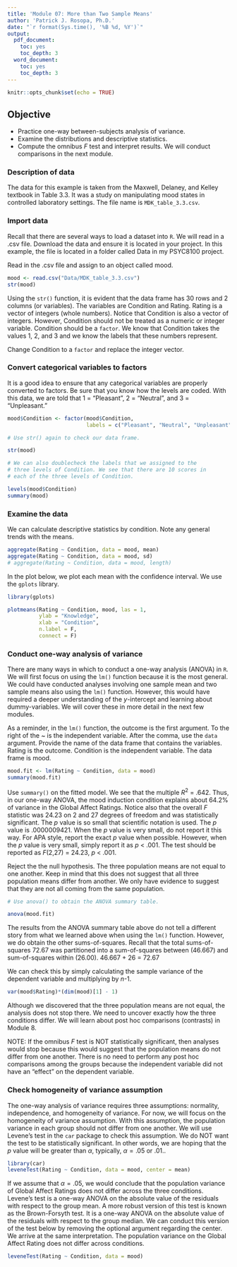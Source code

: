 ```yaml
---
title: 'Module 07: More than Two Sample Means'
author: 'Patrick J. Rosopa, Ph.D.'
date: "`r format(Sys.time(), '%B %d, %Y')`"
output:
  pdf_document:
    toc: yes
    toc_depth: 3
  word_document:
    toc: yes
    toc_depth: 3
---
```


```r
knitr::opts_chunk$set(echo = TRUE)
```

## Objective

-   Practice one-way between-subjects analysis of variance.
-   Examine the distributions and descriptive statistics.
-   Compute the omnibus *F* test and interpret results. We will conduct comparisons in the next module.

### Description of data

The data for this example is taken from the Maxwell, Delaney, and Kelley textbook in Table 3.3. It was a study on manipulating mood states in controlled laboratory settings. The file name is `MDK_table_3.3.csv`.

### Import data

Recall that there are several ways to load a dataset into `R`. We will read in a .csv file. Download the data and ensure it is located in your project. In this example, the file is located in a folder called Data in my PSYC8100 project.

Read in the .csv file and assign to an object called mood.

```r
mood <- read.csv("Data/MDK_table_3.3.csv")
str(mood)
```

Using the `str()` function, it is evident that the data frame has 30 rows and 2 columns (or variables). The variables are Condition and Rating. Rating is a vector of integers (whole numbers). Notice that Condition is also a vector of integers. However, Condition should not be treated as a numeric or integer variable. Condition should be a `factor`. We know that Condition takes the values 1, 2, and 3 and we know the labels that these numbers represent.

Change Condition to a `factor` and replace the integer vector.

### Convert categorical variables to factors

It is a good idea to ensure that any categorical variables are properly converted to factors. Be sure that you know how the levels are coded. With this data, we are told that 1 = "Pleasant", 2 = "Neutral", and 3 = "Unpleasant."

```r
mood$Condition <- factor(mood$Condition,
                         labels = c("Pleasant", "Neutral", "Unpleasant"))

# Use str() again to check our data frame.

str(mood)

# We can also doublecheck the labels that we assigned to the
# three levels of Condition. We see that there are 10 scores in
# each of the three levels of Condition.

levels(mood$Condition)
summary(mood)
```

### Examine the data

We can calculate descriptive statistics by condition. Note any general trends with the means.

```r
aggregate(Rating ~ Condition, data = mood, mean)
aggregate(Rating ~ Condition, data = mood, sd)
# aggregate(Rating ~ Condition, data = mood, length)
```

In the plot below, we plot each mean with the confidence interval. We use the `gplots` library.

```r
library(gplots)

plotmeans(Rating ~ Condition, mood, las = 1, 
          ylab = "Knowledge", 
          xlab = "Condition", 
          n.label = F, 
          connect = F)
```

### Conduct one-way analysis of variance

There are many ways in which to conduct a one-way analysis (ANOVA) in `R`. We will first focus on using the `lm()` function because it is the most general. We could have conducted analyses involving one sample mean and two sample means also using the `lm()` function. However, this would have required a deeper understanding of the *y*-intercept and learning about dummy-variables. We will cover these in more detail in the next few modules.

As a reminder, in the `lm()` function, the outcome is the first argument. To the right of the \~ is the independent variable. After the comma, use the `data` argument. Provide the name of the data frame that contains the variables. Rating is the outcome. Condition is the independent variable. The data frame is mood.

```r
mood.fit <- lm(Rating ~ Condition, data = mood)
summary(mood.fit)
```

Use `summary()` on the fitted model. We see that the multiple *R*^2^ = .642. Thus, in our one-way ANOVA, the mood induction condition explains about 64.2% of variance in the Global Affect Ratings. Notice also that the overall *F* statistic was 24.23 on 2 and 27 degrees of freedom and was statistically significant. The *p* value is so small that scientific notation is used. The *p* value is .0000009421. When the *p* value is very small, do not report it this way. For APA style, report the exact *p* value when possible. However, when the *p* value is very small, simply report it as *p* \< .001. The test should be reported as *F*(2,27) = 24.23, *p* \< .001.

Reject the the null hypothesis. The three population means are not equal to one another. Keep in mind that this does not suggest that all three population means differ from another. We only have evidence to suggest that they are not all coming from the same population.

```r
# Use anova() to obtain the ANOVA summary table.

anova(mood.fit)
```

The results from the ANOVA summary table above do not tell a different story from what we learned above when using the `lm()` function. However, we do obtain the other sums-of-squares. Recall that the total sums-of-squares 72.67 was partitioned into a sum-of-squares between (46.667) and sum-of-squares within (26.00). 46.667 + 26 = 72.67

We can check this by simply calculating the sample variance of the dependent variable and multiplying by *n*-1.

```r
var(mood$Rating)*(dim(mood)[1] - 1)
```

Although we discovered that the three population means are not equal, the analysis does not stop there. We need to uncover exactly how the three conditions differ. We will learn about post hoc comparisons (contrasts) in Module 8.

NOTE: If the omnibus *F* test is NOT statistically significant, then analyses would stop because this would suggest that the population means do not differ from one another. There is no need to perform any post hoc comparisons among the groups because the independent variable did not have an "effect" on the dependent variable.

### Check homogeneity of variance assumption

The one-way analysis of variance requires three assumptions: normality, independence, and homogeneity of variance. For now, we will focus on the homogeneity of variance assumption. With this assumption, the population variance in each group should not differ from one another. We will use Levene's test in the `car` package to check this assumption. We do NOT want the test to be statistically significant. In other words, we are hoping that the *p* value will be greater than $\alpha$, typically, $\alpha = .05$ or .01..

```r
library(car)
leveneTest(Rating ~ Condition, data = mood, center = mean)
```

If we assume that $\alpha = .05$, we would conclude that the population variance of Global Affect Ratings does not differ across the three conditions. Levene's test is a one-way ANOVA on the absolute value of the residuals with respect to the group mean. A more robust version of this test is known as the Brown-Forsyth test. It is a one-way ANOVA on the absolute value of the residuals with respect to the group median. We can conduct this version of the test below by removing the optional argument regarding the center. We arrive at the same interpretation. The population variance on the Global Affect Rating does not differ across conditions.

```r
leveneTest(Rating ~ Condition, data = mood)
```
